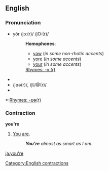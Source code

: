 ==English==

===Pronunciation===
*yôr /jɔː(r)/ /jO:(r)/
*:'''Homophones''':
*:*[[yaw]] (''in some non-rhotic accents'')
*:*[[yore]] (''in some accents'')
*:*[[your]] (''in some accents'')
*:[[Rhymes:English:-ɔː(r)|Rhymes: -ɔː(r)]]
*{{audio|en-us-you're.ogg|Audio (US)}}
*/jʊə(r)/, /jU@(r)/
*{{audio|en-us-you're2.ogg|Audio (US)}}
<!--*:*[[your]] (''in some accents'') is this a homophone to this pronunciation sometimes?-->
*:[[Rhymes:English:-ʊə(r)|Rhymes: -ʊə(r)]]

===Contraction===
'''you're''' 

# [[You]] [[are]].
#:'''''You're''' almost as smart as I am.''

[[Category:English contractions]]

[[ja:you're]]